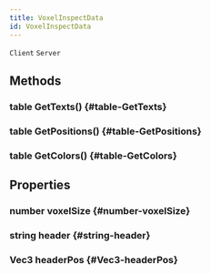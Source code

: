 ```yaml
---
title: VoxelInspectData
id: VoxelInspectData
---
```

`Client`
`Server`

## Methods

### table GetTexts() {#table-GetTexts}

### table GetPositions() {#table-GetPositions}

### table GetColors() {#table-GetColors}

## Properties

### number voxelSize {#number-voxelSize}

### string header {#string-header}

### Vec3 headerPos {#Vec3-headerPos}

